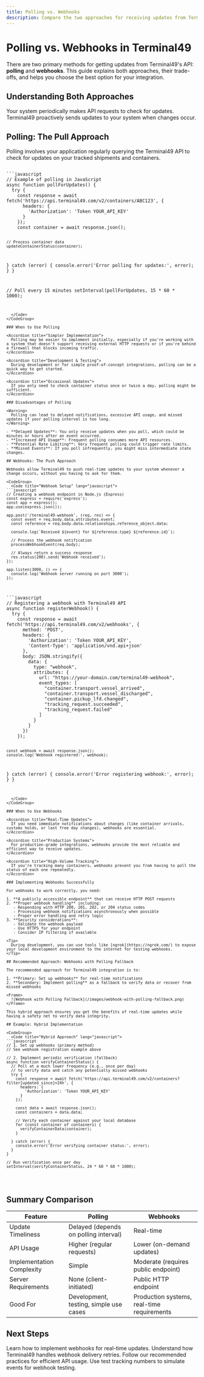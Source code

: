 ```yaml
---
title: Polling vs. Webhooks
description: Compare the two approaches for receiving updates from Terminal49's API and choose the best one for your integration.
---
```


# Polling vs. Webhooks in Terminal49

There are two primary methods for getting updates from Terminal49's API: **polling** and **webhooks**. This guide explains both approaches, their trade-offs, and helps you choose the best option for your integration.

## Understanding Both Approaches

<CardGroup cols={2}>
  <Card title="Polling" icon="rotate" color="#0D96F2">
    Your system periodically makes API requests to check for updates.
  </Card>
  <Card title="Webhooks" icon="bell" color="#0D96F2">
    Terminal49 proactively sends updates to your system when changes occur.
  </Card>
</CardGroup>

## Polling: The Pull Approach

Polling involves your application regularly querying the Terminal49 API to check for updates on your tracked shipments and containers.

<CodeGroup>
  <Code title="Polling Example" lang="javascript">
```javascript
// Example of polling in JavaScript
async function pollForUpdates() {
  try {
    const response = await fetch('https://api.terminal49.com/v2/containers/ABC123', {
      headers: {
        'Authorization': 'Token YOUR_API_KEY'
      }
    });
    const container = await response.json();

    // Process container data
    updateContainerStatus(container);

  } catch (error) {
    console.error('Error polling for updates:', error);
  }
}

// Poll every 15 minutes
setInterval(pollForUpdates, 15 * 60 * 1000);
```
  </Code>
</CodeGroup>

### When to Use Polling

<Accordion title="Simpler Implementation">
  Polling may be easier to implement initially, especially if you're working with a system that doesn't support receiving external HTTP requests or if you're behind a firewall that blocks incoming traffic.
</Accordion>

<Accordion title="Development & Testing">
  During development or for simple proof-of-concept integrations, polling can be a quick way to get started.
</Accordion>

<Accordion title="Occasional Updates">
  If you only need to check container status once or twice a day, polling might be sufficient.
</Accordion>

### Disadvantages of Polling

<Warning>
  Polling can lead to delayed notifications, excessive API usage, and missed updates if your polling interval is too long.
</Warning>

- **Delayed Updates**: You only receive updates when you poll, which could be minutes or hours after an event occurred.
- **Increased API Usage**: Frequent polling consumes more API resources.
- **Potential Rate Limiting**: Very frequent polling could trigger rate limits.
- **Missed Events**: If you poll infrequently, you might miss intermediate state changes.

## Webhooks: The Push Approach

Webhooks allow Terminal49 to push real-time updates to your system whenever a change occurs, without you having to ask for them.

<CodeGroup>
  <Code title="Webhook Setup" lang="javascript">
```javascript
// Creating a webhook endpoint in Node.js (Express)
const express = require('express');
const app = express();
app.use(express.json());

app.post('/terminal49-webhook', (req, res) => {
  const event = req.body.data.attributes.event;
  const reference = req.body.data.relationships.reference_object.data;

  console.log(`Received ${event} for ${reference.type} ${reference.id}`);

  // Process the webhook notification
  processWebhookEvent(req.body);

  // Always return a success response
  res.status(200).send('Webhook received');
});

app.listen(3000, () => {
  console.log('Webhook server running on port 3000');
});
```
  </Code>

  <Code title="Webhook Registration" lang="javascript">
```javascript
// Registering a webhook with Terminal49 API
async function registerWebhook() {
  try {
    const response = await fetch('https://api.terminal49.com/v2/webhooks', {
      method: 'POST',
      headers: {
        'Authorization': 'Token YOUR_API_KEY',
        'Content-Type': 'application/vnd.api+json'
      },
      body: JSON.stringify({
        data: {
          type: "webhook",
          attributes: {
            url: "https://your-domain.com/terminal49-webhook",
            event_types: [
              "container.transport.vessel_arrived",
              "container.transport.vessel_discharged",
              "container.pickup_lfd.changed",
              "tracking_request.succeeded",
              "tracking_request.failed"
            ]
          }
        }
      })
    });

    const webhook = await response.json();
    console.log('Webhook registered:', webhook);

  } catch (error) {
    console.error('Error registering webhook:', error);
  }
}
```
  </Code>
</CodeGroup>

### When to Use Webhooks

<Accordion title="Real-Time Updates">
  If you need immediate notifications about changes (like container arrivals, customs holds, or last free day changes), webhooks are essential.
</Accordion>

<Accordion title="Production Systems">
  For production-grade integrations, webhooks provide the most reliable and efficient way to receive updates.
</Accordion>

<Accordion title="High-Volume Tracking">
  If you're tracking many containers, webhooks prevent you from having to poll the status of each one repeatedly.
</Accordion>

### Implementing Webhooks Successfully

For webhooks to work correctly, you need:

1. **A publicly accessible endpoint** that can receive HTTP POST requests
2. **Proper webhook handling** including:
   - Responding with HTTP 200, 201, 202, or 204 status codes
   - Processing webhook notifications asynchronously when possible
   - Proper error handling and retry logic
3. **Security considerations**:
   - Validate the webhook payload
   - Use HTTPS for your endpoint
   - Consider IP filtering if available

<Tip>
  During development, you can use tools like [ngrok](https://ngrok.com/) to expose your local development environment to the internet for testing webhooks.
</Tip>

## Recommended Approach: Webhooks with Polling Fallback

The recommended approach for Terminal49 integration is to:

1. **Primary: Set up webhooks** for real-time notifications
2. **Secondary: Implement polling** as a fallback to verify data or recover from missed webhooks

<Frame>
  ![Webhook with Polling Fallback](/images/webhook-with-polling-fallback.png)
</Frame>

This hybrid approach ensures you get the benefits of real-time updates while having a safety net to verify data integrity.

## Example: Hybrid Implementation

<CodeGroup>
  <Code title="Hybrid Approach" lang="javascript">
```javascript
// 1. Set up webhooks (primary method)
// See webhook registration example above

// 2. Implement periodic verification (fallback)
async function verifyContainerStatus() {
  // Poll at a much lower frequency (e.g., once per day)
  // to verify data and catch any potentially missed webhooks
  try {
    const response = await fetch('https://api.terminal49.com/v2/containers?filter[updated_since]=24h', {
      headers: {
        'Authorization': 'Token YOUR_API_KEY'
      }
    });

    const data = await response.json();
    const containers = data.data;

    // Verify each container against your local database
    for (const container of containers) {
      verifyContainerData(container);
    }

  } catch (error) {
    console.error('Error verifying container status:', error);
  }
}

// Run verification once per day
setInterval(verifyContainerStatus, 24 * 60 * 60 * 1000);
```
  </Code>
</CodeGroup>

## Summary Comparison

<Table>
  <Thead>
    <Tr>
      <Th>Feature</Th>
      <Th>Polling</Th>
      <Th>Webhooks</Th>
    </Tr>
  </Thead>
  <Tbody>
    <Tr>
      <Td>Update Timeliness</Td>
      <Td>Delayed (depends on polling interval)</Td>
      <Td>Real-time</Td>
    </Tr>
    <Tr>
      <Td>API Usage</Td>
      <Td>Higher (regular requests)</Td>
      <Td>Lower (on-demand updates)</Td>
    </Tr>
    <Tr>
      <Td>Implementation Complexity</Td>
      <Td>Simple</Td>
      <Td>Moderate (requires public endpoint)</Td>
    </Tr>
    <Tr>
      <Td>Server Requirements</Td>
      <Td>None (client-initiated)</Td>
      <Td>Public HTTP endpoint</Td>
    </Tr>
    <Tr>
      <Td>Good For</Td>
      <Td>Development, testing, simple use cases</Td>
      <Td>Production systems, real-time requirements</Td>
    </Tr>
  </Tbody>
</Table>

## Next Steps

<CardGroup cols={2}>
  <Card title="Set Up Webhooks" icon="bell" href="/api-docs/in-depth-guides/webhooks">
    Learn how to implement webhooks for real-time updates.
  </Card>
  <Card title="Webhook Retries" icon="rotate" href="/api-docs/useful-info/tracking-request-retrying">
    Understand how Terminal49 handles webhook delivery retries.
  </Card>
  <Card title="API Best Practices" icon="code" href="/api-docs/in-depth-guides/quickstart">
    Follow our recommended practices for efficient API usage.
  </Card>
  <Card title="Test Numbers" icon="vial" href="/api-docs/useful-info/test-numbers">
    Use test tracking numbers to simulate events for webhook testing.
  </Card>
</CardGroup>
